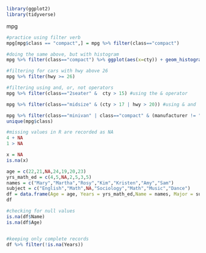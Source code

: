 ```r
library(ggplot2)
library(tidyverse)


```
mpg

```r
#practice using filter verb
mpg[mpg$class == "compact",] = mpg %>% filter(class=="compact")

#doing the same above, but with histogram
mpg %>% filter(class=="compact") %>% ggplot(aes(x=cty)) + geom_histogram() + ggtitle("City MPG")

#filtering for cars with hwy above 26
mpg %>% filter(hwy >= 26)

#filtering using and, or, not operators
mpg %>% filter(class=="2seater" &  cty > 15) #using the & operator

mpg %>% filter(class=="midsize" & (cty > 17 | hwy > 20)) #using & and |

mpg %>% filter(class=="minivan" | class=="compact" & (manufacturer != "audi" )) #using | and & and != 
unique(mpg$class)
```

```r
#missing values in R are recorded as NA
4 + NA
1 > NA

x = NA
is.na(x)

age = c(22,21,NA,24,19,20,23)
yrs_math_ed = c(4,5,NA,2,5,3,5)
names = c("Mary","Martha","Rosy","Kim","Kristen","Amy","Sam")
subject = c("English","Math",NA,"Sociology","Math","Music","Dance")
df = data.frame(Age = age, Years = yrs_math_ed,Name = names, Major = subject)
df

#checking for null values
is.na(df$Name)
is.na(df$Age)


#keeping only complete records
df %>% filter(!is.na(Years))


```
